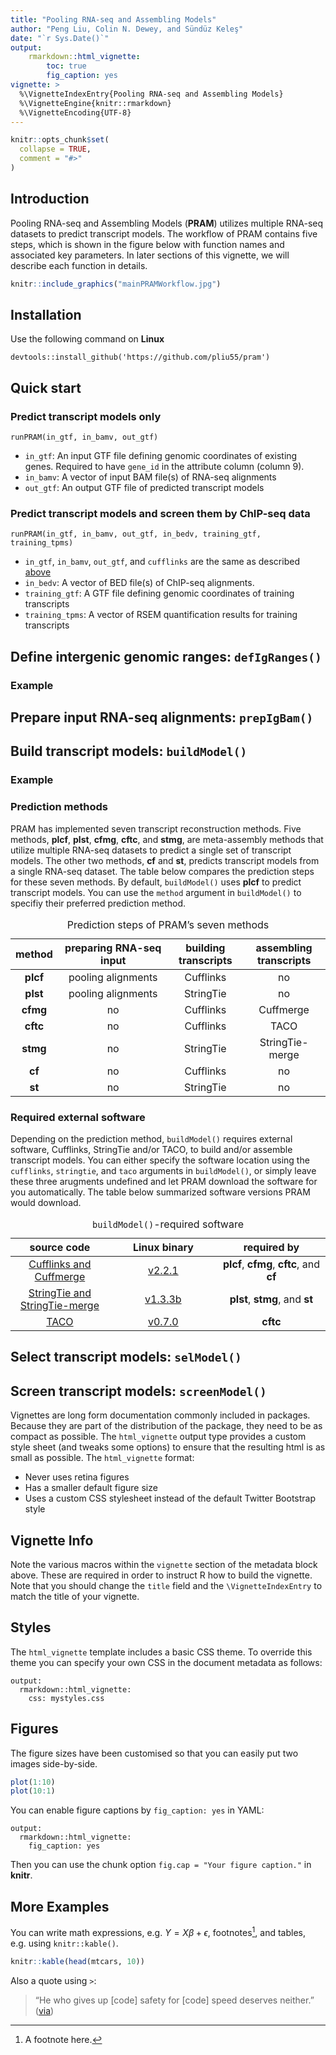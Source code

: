 ```yaml
---
title: "Pooling RNA-seq and Assembling Models"
author: "Peng Liu, Colin N. Dewey, and Sündüz Keleş"
date: "`r Sys.Date()`"
output: 
    rmarkdown::html_vignette:
        toc: true
        fig_caption: yes
vignette: >
  %\VignetteIndexEntry{Pooling RNA-seq and Assembling Models}
  %\VignetteEngine{knitr::rmarkdown}
  %\VignetteEncoding{UTF-8}
---
```


```r
knitr::opts_chunk$set(
  collapse = TRUE,
  comment = "#>"
)
```


## Introduction

Pooling RNA-seq and Assembling Models (__PRAM__) utilizes multiple RNA-seq 
datasets to predict transcript models.  The workflow of PRAM contains five 
steps, which is shown in 
the figure below with function names and associated key parameters.  In later
sections of this vignette, we will describe each function in details.

```r
knitr::include_graphics("mainPRAMWorkflow.jpg")
```

## Installation

Use the following command on __Linux__ 

<!--
Cufflinks MacOS binary seems to have some issues
it will report segmentation fault for the same bam file, which Linux Cufflinks
runs ok
-->

```
devtools::install_github('https://github.com/pliu55/pram')
```

## Quick start

### Predict transcript models only
```
runPRAM(in_gtf, in_bamv, out_gtf)
```

- `in_gtf`:  An input GTF file defining genomic coordinates of existing genes. 
             Required to have `gene_id` in the attribute column (column 9).
- `in_bamv`:  A vector of input BAM file(s) of RNA-seq alignments
- `out_gtf`:  An output GTF file of predicted transcript models


### Predict transcript models and screen them by ChIP-seq data
```
runPRAM(in_gtf, in_bamv, out_gtf, in_bedv, training_gtf, training_tpms)
```

- `in_gtf`, `in_bamv`, `out_gtf`, and `cufflinks` are the same as described
   [above](#predict-transcript-models-only)
- `in_bedv`:  A vector of BED file(s) of ChIP-seq alignments.
- `training_gtf`:  A GTF file defining genomic coordinates of training 
                   transcripts 
- `training_tpms`:  A vector of RSEM quantification results for training
                    transcripts



## Define intergenic genomic ranges: `defIgRanges()`

### Example

## Prepare input RNA-seq alignments: `prepIgBam()`

## Build transcript models: `buildModel()`

### Example

### Prediction methods
PRAM has implemented seven transcript reconstruction methods.  Five methods, 
__plcf__, __plst__, __cfmg__, __cftc__, and __stmg__, are meta-assembly methods 
that utilize multiple RNA-seq datasets to predict a single set of 
transcript models.  The other two methods, __cf__ and __st__, predicts
transcript models from a single RNA-seq dataset.  The table below compares
the prediction steps for these seven methods.  By default, `buildModel()` uses
__plcf__ to predict transcript models.  You can use the `method` argument in
`buildModel()` to specifiy their preferred prediction method.

Table: Prediction steps of PRAM's seven methods

| method | preparing RNA-seq input  | building transcripts | assembling transcripts |
|:------:|:------------------------:|:---------------:|:-----------------:|
| __plcf__   | pooling alignments       | Cufflinks       | no                |
| __plst__   | pooling alignments       | StringTie       | no                |
| __cfmg__   | no                       | Cufflinks       | Cuffmerge         |
| __cftc__   | no                       | Cufflinks       | TACO              |
| __stmg__   | no                       | StringTie       | StringTie-merge   |
| __cf__     | no                       | Cufflinks       | no                |
| __st__     | no                       | StringTie       | no                |


### Required external software
Depending on the prediction method, `buildModel()` requires external software, 
Cufflinks, StringTie and/or TACO, to build and/or assemble transcript 
models.  You can either specify the software location using the `cufflinks`, 
`stringtie`, and `taco` arguments in `buildModel()`, or simply leave these
three arugments undefined and let PRAM download the software for you 
automatically. The table below summarized software versions PRAM would download.

Table: `buildModel()`-required software

| source code | Linux binary | required by  |
|:-----------:|:------------:|:------------:|
| [Cufflinks and Cuffmerge](https://github.com/cole-trapnell-lab/cufflinks)        | [v2.2.1](http://cole-trapnell-lab.github.io/cufflinks/assets/downloads/cufflinks-2.2.1.Linux_x86_64.tar.gz)  | __plcf__, __cfmg__, __cftc__, and __cf__ |
| [StringTie and StringTie-merge](https://github.com/gpertea/stringtie) | [v1.3.3b](http://ccb.jhu.edu/software/stringtie/dl/stringtie-1.3.3b.Linux_x86_64.tar.gz)  | __plst__, __stmg__, and __st__ |
| [TACO](https://github.com/tacorna/taco) | [v0.7.0](https://github.com/tacorna/taco/releases/download/v0.7.0/taco-v0.7.0.Linux_x86_64.tar.gz)  | __cftc__ |


## Select transcript models: `selModel()`

## Screen transcript models: `screenModel()`

Vignettes are long form documentation commonly included in packages. Because they are part of the distribution of the package, they need to be as compact as possible. The `html_vignette` output type provides a custom style sheet (and tweaks some options) to ensure that the resulting html is as small as possible. The `html_vignette` format:

- Never uses retina figures
- Has a smaller default figure size
- Uses a custom CSS stylesheet instead of the default Twitter Bootstrap style

## Vignette Info

Note the various macros within the `vignette` section of the metadata block above. These are required in order to instruct R how to build the vignette. Note that you should change the `title` field and the `\VignetteIndexEntry` to match the title of your vignette.

## Styles

The `html_vignette` template includes a basic CSS theme. To override this theme you can specify your own CSS in the document metadata as follows:

    output: 
      rmarkdown::html_vignette:
        css: mystyles.css

## Figures

The figure sizes have been customised so that you can easily put two images side-by-side. 

```r
plot(1:10)
plot(10:1)
```

You can enable figure captions by `fig_caption: yes` in YAML:

    output:
      rmarkdown::html_vignette:
        fig_caption: yes

Then you can use the chunk option `fig.cap = "Your figure caption."` in **knitr**.

## More Examples

You can write math expressions, e.g. $Y = X\beta + \epsilon$, footnotes^[A footnote here.], and tables, e.g. using `knitr::kable()`.

```r
knitr::kable(head(mtcars, 10))
```

Also a quote using `>`:

> "He who gives up [code] safety for [code] speed deserves neither."
([via](https://twitter.com/hadleywickham/status/504368538874703872))

